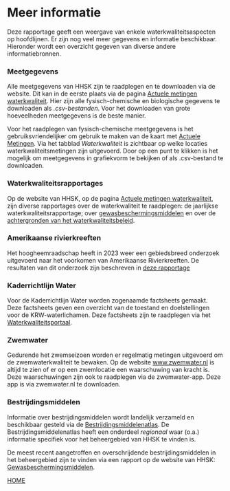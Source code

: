 # Meer informatie {#meer_info .unnumbered}

Deze rapportage geeft een weergave van enkele waterkwaliteitsaspecten op hoofdlijnen. Er zijn nog veel meer gegevens en informatie beschikbaar. Hieronder wordt een overzicht gegeven van diverse andere informatiebronnen.

### Meetgegevens {.unnumbered}

Alle meetgegevens van HHSK zijn te raadplegen en te downloaden via de website. Dit kan in de eerste plaats via de pagina [Actuele metingen waterkwaliteit](https://www.schielandendekrimpenerwaard.nl/actueel/actuele-metingen-waterstanden-en-waterkwaliteit/){target="_blank"}. Hier zijn alle fysisch-chemische en biologische gegevens te downloaden als *.csv-bestanden*. Voor het downloaden van grote hoeveelheden meetgegevens is de beste manier.

Voor het raadplegen van fysisch-chemische meetgegevens is het gebruiksvriendelijker om gebruik te maken van de kaart met [Actuele Metingen](https://www.schielandendekrimpenerwaard.nl/kaart/ActueleMetingen/){target="_blank"}. Via het tabblad *Waterkwaliteit* is zichtbaar op welke locaties waterkwaliteitsmetingen zijn uitgevoerd. Door op een punt te klikken is het mogelijk om meetgegevens in grafiekvorm te bekijken of als .csv-bestand te downloaden.

### Waterkwaliteitsrapportages {.unnumbered}

Op de website van HHSK, op de pagina [Actuele metingen waterkwaliteit](https://www.schielandendekrimpenerwaard.nl/actueel/actuele-metingen-waterstanden-en-waterkwaliteit/){target="_blank"}, zijn diverse rapportages over de waterkwaliteit te raadplegen: de jaarlijkse waterkwaliteitsrapportage; over [gewasbeschermingsmiddelen](https://www.schielandendekrimpenerwaard.nl/kaart/waterkwaliteit/waterkwaliteitsrapportages/GBM_rapportage/){target="_blank"} en over de [achtergronden van het waterkwaliteitsbeleid](https://www.schielandendekrimpenerwaard.nl/kaart/waterkwaliteit/waterkwaliteitsrapportages/Achtergrondinformatie%20waterkwaliteitsbeleid%20HHSK.pdf){target="_blank"}.

### Amerikaanse rivierkreeften {.unnumbered}

Het hoogheemraadschap heeft in 2023 weer een gebiedsbreed onderzoek uitgevoerd naar het voorkomen van Amerikaanse Rivierkreeften. De resultaten van dit onderzoek zijn beschreven in [deze rapportage](https://www.schielandendekrimpenerwaard.nl/kaart/waterkwaliteit/waterkwaliteitsrapportages/kreeften_2023/){target="_blank"}

### Kaderrichtlijn Water {.unnumbered}

Voor de Kaderrichtlijn Water worden zogenaamde factsheets gemaakt. Deze factsheets geven een overzicht van de toestand en doelstellingen voor de KRW-waterlichamen. Deze factsheets zijn te raadplegen via het [Waterkwaliteitsportaal](https://www.waterkwaliteitsportaal.nl/){target="_blank"}.

### Zwemwater {.unnumbered}

Gedurende het zwemseizoen worden er regelmatig metingen uitgevoerd om de zwemwaterkwaliteit te bewaken. Op de website [www.zwemwater.nl](https://www.zwemwater.nl/){target="_blank"} is altijd te zien of er op een zwemlocatie een waarschuwing van kracht is. Deze waarschuwingen zijn ook te raadplegen via de zwemwater-app. Deze app is via zwemwater.nl te downloaden.

### Bestrijdingsmiddelen {.unnumbered}

Informatie over bestrijdingsmiddelen wordt landelijk verzameld en beschikbaar gesteld via de [Bestrijdingsmiddelenatlas](http://www.bestrijdingsmiddelenatlas.nl/){target="_blank"}. De Bestrijdingsmiddelenatlas heeft een onderdeel *regionaal* waar (o.a.) informatie specifiek voor het beheergebied van HHSK te vinden is.

De meest recent aangetroffen en overschrijdende bestrijdingsmiddelen in het beheergebied zijn te vinden via een rapport op de website van HHSK: [Gewasbeschermingsmiddelen](https://www.schielandendekrimpenerwaard.nl/kaart/waterkwaliteit/waterkwaliteitsrapportages/GBM_rapportage/){target="_blank"}.

[HOME](#samenvatting)
